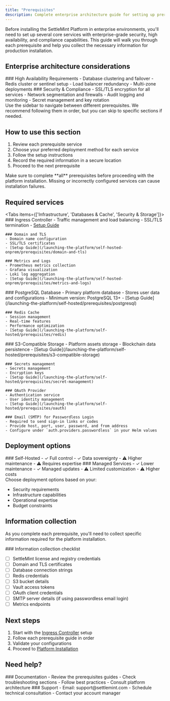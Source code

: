 ```yaml
---
title: "Prerequisites"
description: Complete enterprise architecture guide for setting up prerequisite services including databases, security, monitoring, and compliance infrastructure for SettleMint Platform
---
```



Before installing the SettleMint Platform in enterprise environments, you'll need to set up several core services with enterprise-grade security, high availability, and compliance capabilities. This guide will walk you through each prerequisite and help you collect the necessary information for production installation.

## Enterprise architecture considerations

<div className="grid grid-cols-1 md:grid-cols-2 gap-6 mb-8">
  <Card>
    ### High Availability Requirements
    - Database clustering and failover
    - Redis cluster or sentinel setup
    - Load balancer redundancy
    - Multi-zone deployments
  </Card>

  <Card>
    ### Security & Compliance
    - SSL/TLS encryption for all services
    - Network segmentation and firewalls
    - Audit logging and monitoring
    - Secret management and key rotation
  </Card>
</div>

<Callout type="info">
  Use the sidebar to navigate between different prerequisites. We recommend
  following them in order, but you can skip to specific sections if needed.
</Callout>

## How to use this section

1. Review each prerequisite service
2. Choose your preferred deployment method for each service
3. Follow the setup instructions
4. Record the required information in a secure location
5. Proceed to the next prerequisite

<Callout type="warning">
  Make sure to complete **all** prerequisites before proceeding with the
  platform installation. Missing or incorrectly configured services can cause
  installation failures.
</Callout>

## Required services

<Tabs items={['Infrastructure', 'Databases & Cache', 'Security & Storage']}>
  <Tab value="Infrastructure">
    ### Ingress Controller
    - Traffic management and load balancing
    - SSL/TLS termination
    - [Setup Guide](/launching-the-platform/self-hosted-onprem/prerequisites/ingress-controller)

    ### Domain and TLS
    - Domain name configuration
    - SSL/TLS certificates
    - [Setup Guide](/launching-the-platform/self-hosted-onprem/prerequisites/domain-and-tls)

    ### Metrics and Logs
    - Prometheus metrics collection
    - Grafana visualization
    - Loki log aggregation
    - [Setup Guide](/launching-the-platform/self-hosted-onprem/prerequisites/metrics-and-logs)

  </Tab>

  <Tab value="Databases & Cache">
    ### PostgreSQL Database
    - Primary platform database
    - Stores user data and configurations
    - Minimum version: PostgreSQL 13+
    - [Setup Guide](/launching-the-platform/self-hosted/prerequisites/postgresql)

    ### Redis Cache
    - Session management
    - Real-time features
    - Performance optimization
    - [Setup Guide](/launching-the-platform/self-hosted/prerequisites/redis)

  </Tab>

  <Tab value="Security & Storage">
    ### S3-Compatible Storage
    - Platform assets storage
    - Blockchain data persistence
    - [Setup Guide](/launching-the-platform/self-hosted/prerequisites/s3-compatible-storage)

    ### Secrets management
    - Secrets management
    - Encryption keys
    - [Setup Guide](/launching-the-platform/self-hosted/prerequisites/secret-management)

    ### OAuth Provider
    - Authentication service
    - User identity management
    - [Setup Guide](/launching-the-platform/self-hosted/prerequisites/oauth)

    ### Email (SMTP) for Passwordless Login
    - Required to send sign-in links or codes
    - Provide host, port, user, password, and from address
    - Configure under `auth.providers.passwordless` in your Helm values

  </Tab>
</Tabs>

## Deployment options

<div className="grid grid-cols-1 md:grid-cols-2 gap-6 mb-8">
  <Card>
    ### Self-Hosted
    - ✓ Full control
    - ✓ Data sovereignty
    - ⚠ Higher maintenance
    - ⚠ Requires expertise
  </Card>

  <Card>
    ### Managed Services
    - ✓ Lower maintenance
    - ✓ Managed updates
    - ⚠ Limited customization
    - ⚠ Higher costs
  </Card>
</div>

<Callout>
Choose deployment options based on your:

- Security requirements
- Infrastructure capabilities
- Operational expertise
- Budget constraints

</Callout>

## Information collection

As you complete each prerequisite, you'll need to collect specific information
required for the platform installation.

<Callout type="success">
### Information collection checklist

- [ ] SettleMint license and registry credentials
- [ ] Domain and TLS certificates
- [ ] Database connection strings
- [ ] Redis credentials
- [ ] S3 bucket details
- [ ] Vault access tokens
- [ ] OAuth client credentials
- [ ] SMTP server details (if using passwordless email login)
- [ ] Metrics endpoints

</Callout>

## Next steps

1. Start with the
   [Ingress Controller](/launching-the-platform/self-hosted-onprem/prerequisites/ingress-controller)
   setup
2. Follow each prerequisite guide in order
3. Validate your configurations
4. Proceed to
   [Platform Installation](/launching-the-platform/self-hosted-onprem/platform-installation)

## Need help?

<div className="grid grid-cols-1 md:grid-cols-2 gap-6 mb-8">
  <Card>
    ### Documentation
    - Review the prerequisites guides
    - Check troubleshooting sections
    - Follow best practices
    - Consult platform architecture
  </Card>

  <Card>
    ### Support
    - Email: support@settlemint.com
    - Schedule technical consultation
    - Contact your account manager
  </Card>
</div>
